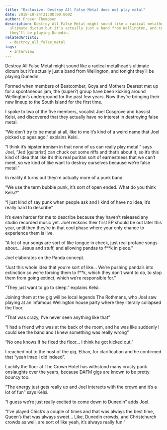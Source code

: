 ```yaml
---
title: "Exclusive: Destroy All False Metal does not play metal"
date: 2018-10-24T21:00:00.000Z
author: Fraser Thompson
description: Destroy All False Metal might sound like a radical metalhead’s
  ultimate dictum but it’s actually just a band from Wellington, and tonight
  they’ll be playing Dunedin.
relatedArtists:
  - destroy_all_false_metal
tags:
  - Interview
---
```



Destroy All False Metal might sound like a radical metalhead’s ultimate dictum but it’s actually just a band from Wellington, and tonight they’ll be playing Dunedin.

Formed when members of Beatcomber, Goya and Mothers Dearest met up for a spontaneous jam, the (super?) group have been kicking around Wellington’s underground for the past few years. Now they’re bringing their new lineup to the South Island for the first time.

I spoke to two of the five members, vocalist Joel Cosgrove and bassist Kelsi, and discovered that they actually have no interest in destroying false metal.

“We don’t try to be metal at all, like to me it’s kind of a weird name that Joel picked up ages ago.” explains Kelsi.

“I think it’s hipster ironism in that none of us can really play metal.” says Joel, ”Jed [guitarist] can chuck out some riffs and that’s about it, so it’s this kind of idea that like it’s this real puritan sort of earnestness that we can’t meet, so we kind of like want to destroy ourselves because we’re false metal.”

In reality it turns out they’re actually more of a punk band.

“We use the term bubble punk, it’s sort of open ended. What do you think Kelsi?”

“I just kind of say punk when people ask and I kind of have no idea, it’s really hard to describe”

It’s even harder for me to describe because they haven’t released any studio recorded music yet. Joel reckons their first EP should be out later this year, until then they’re in that cool phase where your only chance to experience them is live.

“A lot of our songs are sort of like tongue in cheek, just real profane songs about… Jesus and stuff, and allowing pandas to f\*\*k in piece.”

Joel elaborates on the Panda concept.

“Just this whole idea that you’re sort of like… We’re pushing panda’s into extinction so we’re forcing them to f\*\*k, which they don’t want to do, to stop them from going extinct, which we’re responsible for.”

“They just want to go to sleep.” explains Kelsi.

Joining them at the gig will be local legends The Rothmans, who Joel saw playing at an infamous Wellington house party where they literally collapsed the floor.

“That was crazy, I’ve never seen anything like that”

“I had a friend who was at the back of the room, and he was like suddenly I could see the band and I knew something was really wrong”

“No one knows if he fixed the floor… I think he got kicked out.”

I reached out to the host of the gig, Ethan, for clarification and he confirmed that “yeah lmao I did indeed”.

Luckily the floor at The Crown Hotel has withstood many crusty punk onslaughts over the years, because DAFM gigs are known to be pretty bouncy too.

“The energy just gets really up and Joel interacts with the crowd and it’s a lot of fun” says Kelsi.

“I guess we’re just really excited to come down to Dunedin” adds Joel.

“I’ve played Chick’s a couple of times and that was always the best time, Queen’s that was always sweet… Like, Dunedin crowds, and Christchurch crowds as well, are sort of like yeah, it’s always really fun.”
